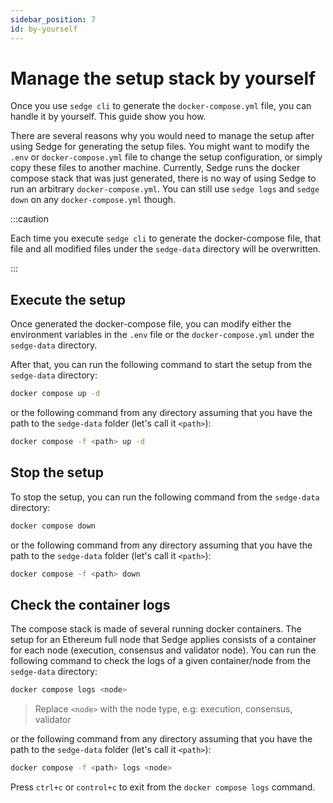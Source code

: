 ```yaml
---
sidebar_position: 7
id: by-yourself
---
```


# Manage the setup stack by yourself

Once you use `sedge cli` to generate the `docker-compose.yml` file, you can handle it by yourself. This guide show you how. 

There are several reasons why you would need to manage the setup after using Sedge for generating the setup files. You might want to modify the `.env` or `docker-compose.yml` file to change the setup configuration, or simply copy these files to another machine. Currently, Sedge runs the docker compose stack that was just generated, there is no way of using Sedge to run an arbitrary `docker-compose.yml`. You can still use `sedge logs` and `sedge down` on any `docker-compose.yml` though. 

:::caution

Each time you execute `sedge cli` to generate the docker-compose file, that file and all modified files under the `sedge-data` directory will be overwritten.

:::

## Execute the setup

Once generated the docker-compose file, you can modify either the environment variables in the `.env` file or the `docker-compose.yml` under the `sedge-data` directory.

After that, you can run the following command to start the setup from the `sedge-data` directory:

```bash
docker compose up -d
```

or the following command from any directory assuming that you have the path to the `sedge-data` folder (let's call it `<path>`):

```bash
docker compose -f <path> up -d
```

## Stop the setup

To stop the setup, you can run the following command from the `sedge-data` directory:

```bash
docker compose down
```

or the following command from any directory assuming that you have the path to the `sedge-data` folder (let's call it `<path>`):

```bash
docker compose -f <path> down
```

## Check the container logs

The compose stack is made of several running docker containers. The setup for an Ethereum full node that Sedge applies consists of a container for each node (execution, consensus and validator node). You can run the following command to check the logs of a given container/node from the `sedge-data` directory:

```bash
docker compose logs <node>
```

> Replace `<node>` with the node type, e.g: execution, consensus, validator

or the following command from any directory assuming that you have the path to the `sedge-data` folder (let's call it `<path>`):

```bash
docker compose -f <path> logs <node>
```

Press `ctrl+c` or `control+c` to exit from the `docker compose logs` command. 